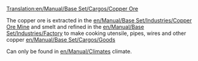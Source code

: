 [[Translation:en/Manual/Base Set/Cargos/Copper Ore]]

{{en/Cargo|name=Copper Ore
|image=en/Copperoremine.png|produced=[[en/Manual/Base Set/Industries/Copper Ore Mine]]
|accepted=[[en/Manual/Base Set/Industries/Factory]]
}}
The copper ore is extracted in the [[en/Manual/Base Set/Industries/Copper Ore Mine]] and smelt and refined in the [[en/Manual/Base Set/Industries/Factory]] to make cooking utensile, pipes, wires and other copper [[en/Manual/Base Set/Cargos/Goods]]

Can only be found in [[en/Manual/Climates]] climate.